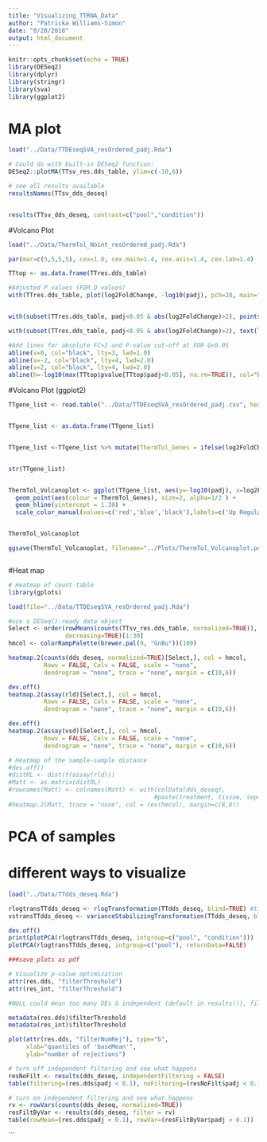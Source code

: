 ```yaml
---
title: "Visualizing_TTRNA_Data"
author: "Patricka Williams-Simon"
date: "8/20/2018"
output: html_document
---
```


```r
knitr::opts_chunk$set(echo = TRUE)
library(DESeq2)
library(dplyr)
library(stringr)
library(sva)
library(ggplot2)
```

# MA plot


```r
load("../Data/TTDEseqSVA_resOrdered_padj.Rda")

# Could do with built-in DESeq2 function:
DESeq2::plotMA(TTsv_res.dds_table, ylim=c(-10,6))

# see all results available
resultsNames(TTsv_dds_deseq)


results(TTsv_dds_deseq, contrast=c("pool","condition"))

```

#Volcano Plot

```r

load("../Data/ThermTol_Noint_resOrdered_padj.Rda")

par(mar=c(5,5,5,5), cex=1.0, cex.main=1.4, cex.axis=1.4, cex.lab=1.4)

TTtop <- as.data.frame(TTres.dds_table)

#Adjusted P values (FDR Q values)
with(TTres.dds_table, plot(log2FoldChange, -log10(padj), pch=20, main="Volcano plot", cex=1.0, xlab=bquote(~Log[2]~fold~change), ylab=bquote(~-log[10]~Q~value)))


with(subset(TTres.dds_table, padj<0.05 & abs(log2FoldChange)>2), points(log2FoldChange, -log10(padj), pch=20, col="red", cex=0.5))

with(subset(TTres.dds_table, padj<0.05 & abs(log2FoldChange)>2), text(log2FoldChange, -log10(padj), labels=subset(rownames(TTtop), TTtop$padj<0.05 & abs(TTtop$log2FoldChange)>2), cex=0.8, pos=3))

#Add lines for absolute FC>2 and P-value cut-off at FDR Q<0.05
abline(v=0, col="black", lty=3, lwd=1.0)
abline(v=-2, col="black", lty=4, lwd=2.0)
abline(v=2, col="black", lty=4, lwd=2.0)
abline(h=-log10(max(TTtop$pvalue[TTtop$padj<0.05], na.rm=TRUE)), col="black", lty=4, lwd=2.0)
```

#Volcano Plot (ggplot2)

```r

TTgene_list <- read.table("../Data/TTDEseqSVA_resOrdered_padj.csv", header=T, sep=",")


TTgene_list <- as.data.frame(TTgene_list)


TTgene_list <-TTgene_list %>% mutate(ThermTol_Genes = ifelse(log2FoldChange >= 2, "A", ifelse(log2FoldChange <=-2, "B", "C")))


str(TTgene_list)


ThermTol_Volcanoplot <- ggplot(TTgene_list, aes(y=-log10(padj), x=log2FoldChange)) +
  geom_point(aes(colour = ThermTol_Genes), size=2, alpha=1/2 ) +
  geom_hline(yintercept = 1.30) +
  scale_color_manual(values=c('red','blue','black'),labels=c('Up Regulated','Down Regulated','Base Levels'))


ThermTol_Volcanoplot

ggsave(ThermTol_Volcanoplot, filename="../Plots/ThermTol_Volcanoplot.pdf", width=6, height=4)



```

#Heat map

```r
# Heatmap of count table
library(gplots)

load(file="../Data/TTDEseqSVA_resOrdered_padj.Rda")

#use a DESeq()-ready data object
Select <- order(rowMeans(counts(TTsv_res.dds_table, normalized=TRUE)), 
                decreasing=TRUE)[1:30]
hmcol <- colorRampPalette(brewer.pal(9, "GnBu"))(100)

heatmap.2(counts(dds_deseq, normalized=TRUE)[Select,], col = hmcol,
          Rowv = FALSE, Colv = FALSE, scale = "none",
          dendrogram = "none", trace = "none", margin = c(10,6))

dev.off()
heatmap.2(assay(rld)[Select,], col = hmcol,
          Rowv = FALSE, Colv = FALSE, scale = "none",
          dendrogram = "none", trace = "none", margin = c(10,6))

dev.off()
heatmap.2(assay(vsd)[Select,], col = hmcol,
          Rowv = FALSE, Colv = FALSE, scale = "none",
          dendrogram = "none", trace = "none", margin = c(10,6))

# Heatmap of the sample-sample distance
#dev.off()
#distRL <- dist(t(assay(rld)))
#Matt <- as.matrix(distRL)
#rownames(Matt) <- colnames(Matt) <- with(colData(dds_deseq),
                                         #paste(treatment, tissue, sep=":"))
#heatmap.2(Matt, trace = "none", col = rev(hmcol), margin=c(8,8))


```

# PCA of samples
# different ways to visualize

```r


load("../Data/TTdds_deseq.Rda")

rlogtransTTdds_deseq <- rlogTransformation(TTdds_deseq, blind=TRUE) #time intensive
vstransTTdds_deseq <- varianceStabilizingTransformation(TTdds_deseq, blind = TRUE)

dev.off()
print(plotPCA(rlogtransTTdds_deseq, intgroup=c("pool", "condition")))
plotPCA(rlogtransTTdds_deseq, intgroup=c("pool"), returnData=FALSE)

###save plots as pdf

# Visualize p-value optimization
attr(res.dds, "filterThreshold")
attr(res_int, "filterThreshold")

#NULL could mean too many DEs & independent (default in results()), filtering did not happen. Solution:

metadata(res.dds)$filterThreshold
metadata(res_int)$filterThreshold

plot(attr(res.dds, "filterNumRej"), type="b",
     xlab="quantiles of 'baseMean'",
     ylab="number of rejections")

# turn off independent filtering and see what happens
resNoFilt <- results(dds_deseq, independentFiltering = FALSE)
table(filtering=(res.dds$padj < 0.1), noFiltering=(resNoFilt$padj < 0.1))

# turn on independent filtering and see what happens
rv <- rowVars(counts(dds_deseq, normalized=TRUE))
resFiltByVar <- results(dds_deseq, filter = rv)
table(rowMean=(res.dds$padj < 0.1), rowVar=(resFiltByVar$padj < 0.1))
```


```

